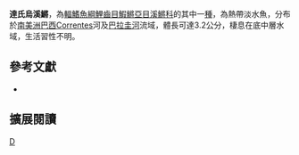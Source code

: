 {{Speciesbox 
| taxon = Melanorivulus dapazi
| status = NE
| status_system = IUCN3.1
| authority =  [[Costa|Costa]], 2005
| synonyms = *''Rivulus dapazi, Costa, 2005 ''
}}
'''達氏烏溪鱂'''，為[[輻鰭魚綱|輻鰭魚綱]][[鯉齒目|鯉齒目]][[鰕鱂亞目|鰕鱂亞目]][[溪鱂科|溪鱂科]]的其中一[[種|種]]，為熱帶淡水魚，分布於[[南美洲|南美洲]][[巴西|巴西]]Correntes河及[[巴拉圭河|巴拉圭河]]流域，體長可達3.2公分，棲息在底中層水域，生活習性不明。
== 參考文獻 ==
*{{FishBase_species|genus=Melanorivulus|species=dapazi|year=2014|month=9}}

== 擴展閱讀 ==
{{refbegin}}
{{wikispecies-inline|Melanorivulus dapazi|達氏烏溪鱂}}
{{refend}}
{{Taxonbar|from=Q13831936}}

[[Category:烏溪鱂屬|D]]


{{魚類小作品}}